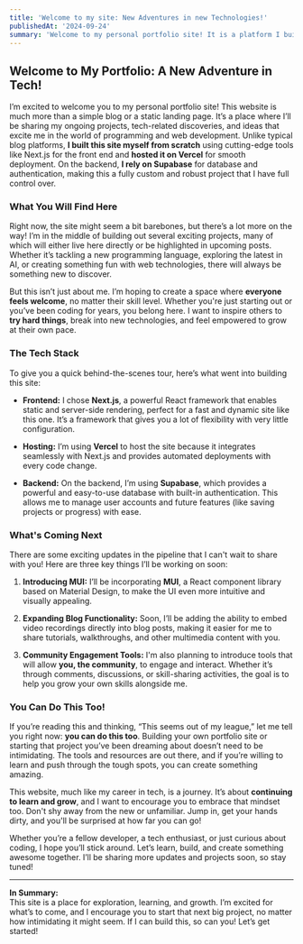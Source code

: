 ```yaml
---
title: 'Welcome to my site: New Adventures in new Technologies!'
publishedAt: '2024-09-24'
summary: 'Welcome to my personal portfolio site! It is a platform I built from scratch, showcasing my work, thoughts, and journey through the world of technology. I hope it inspires you to tackle your next big project!'
---
```


## Welcome to My Portfolio: A New Adventure in Tech!

I’m excited to welcome you to my personal portfolio site! This website is much more than a simple blog or a static landing page. It’s a place where I’ll be sharing my ongoing projects, tech-related discoveries, and ideas that excite me in the world of programming and web development. Unlike typical blog platforms, **I built this site myself from scratch** using cutting-edge tools like Next.js for the front end and **hosted it on Vercel** for smooth deployment. On the backend, **I rely on Supabase** for database and authentication, making this a fully custom and robust project that I have full control over.

### What You Will Find Here

Right now, the site might seem a bit barebones, but there’s a lot more on the way! I’m in the middle of building out several exciting projects, many of which will either live here directly or be highlighted in upcoming posts. Whether it’s tackling a new programming language, exploring the latest in AI, or creating something fun with web technologies, there will always be something new to discover.

But this isn’t just about me. I’m hoping to create a space where **everyone feels welcome**, no matter their skill level. Whether you're just starting out or you’ve been coding for years, you belong here. I want to inspire others to **try hard things**, break into new technologies, and feel empowered to grow at their own pace. 

### The Tech Stack

To give you a quick behind-the-scenes tour, here’s what went into building this site:

- **Frontend:** I chose **Next.js**, a powerful React framework that enables static and server-side rendering, perfect for a fast and dynamic site like this one. It’s a framework that gives you a lot of flexibility with very little configuration.
  
- **Hosting:** I’m using **Vercel** to host the site because it integrates seamlessly with Next.js and provides automated deployments with every code change.
  
- **Backend:** On the backend, I’m using **Supabase**, which provides a powerful and easy-to-use database with built-in authentication. This allows me to manage user accounts and future features (like saving projects or progress) with ease.

### What's Coming Next

There are some exciting updates in the pipeline that I can't wait to share with you! Here are three key things I’ll be working on soon:

1. **Introducing MUI:** I’ll be incorporating **MUI**, a React component library based on Material Design, to make the UI even more intuitive and visually appealing.
   
2. **Expanding Blog Functionality:** Soon, I’ll be adding the ability to embed video recordings directly into blog posts, making it easier for me to share tutorials, walkthroughs, and other multimedia content with you.
   
3. **Community Engagement Tools:** I'm also planning to introduce tools that will allow **you, the community**, to engage and interact. Whether it’s through comments, discussions, or skill-sharing activities, the goal is to help you grow your own skills alongside me.

### You Can Do This Too!

If you’re reading this and thinking, “This seems out of my league,” let me tell you right now: **you can do this too**. Building your own portfolio site or starting that project you’ve been dreaming about doesn’t need to be intimidating. The tools and resources are out there, and if you’re willing to learn and push through the tough spots, you can create something amazing.

This website, much like my career in tech, is a journey. It’s about **continuing to learn and grow**, and I want to encourage you to embrace that mindset too. Don't shy away from the new or unfamiliar. Jump in, get your hands dirty, and you'll be surprised at how far you can go!

Whether you’re a fellow developer, a tech enthusiast, or just curious about coding, I hope you’ll stick around. Let’s learn, build, and create something awesome together. I’ll be sharing more updates and projects soon, so stay tuned!

---

**In Summary:**  
This site is a place for exploration, learning, and growth. I’m excited for what’s to come, and I encourage you to start that next big project, no matter how intimidating it might seem. If I can build this, so can you! Let’s get started!
